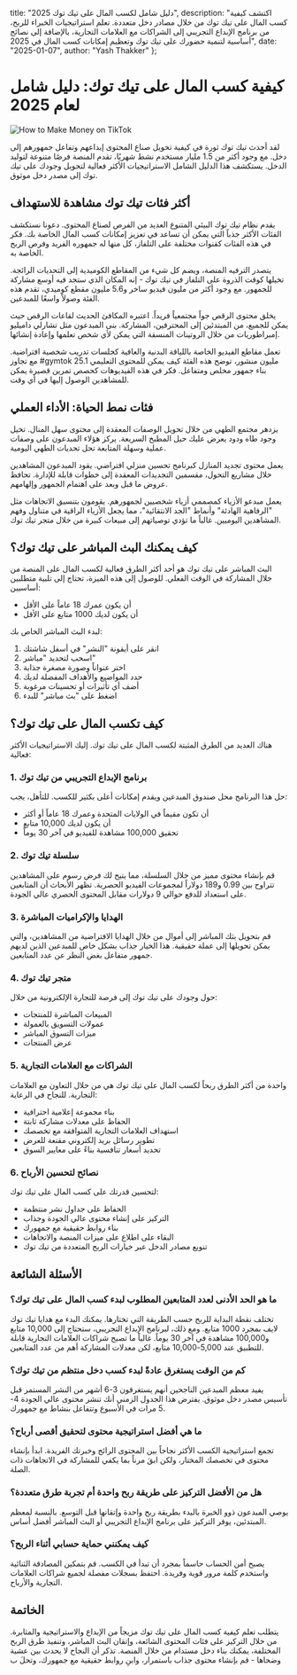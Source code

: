   title: "دليل شامل لكسب المال على تيك توك 2025",
  description: "اكتشف كيفية كسب المال على تيك توك من خلال مصادر دخل متعددة. تعلم استراتيجيات الخبراء للربح، من برنامج الإبداع التجريبي إلى الشراكات مع العلامات التجارية، بالإضافة إلى نصائح أساسية لتنمية حضورك على تيك توك وتعظيم إمكانات كسب المال في 2025",
  date: "2025-01-07",
  author: "Yash Thakker"
};

# كيفية كسب المال على تيك توك: دليل شامل لعام 2025

![How to Make Money on TikTok](/images/blog-posts/how-to-make-money-on-tiktok.jpeg)

لقد أحدث تيك توك ثورة في كيفية تحويل صناع المحتوى إبداعهم وتفاعل جمهورهم إلى دخل. مع وجود أكثر من 1.5 مليار مستخدم نشط شهريًا، تقدم المنصة فرصًا متنوعة لتوليد الدخل. يستكشف هذا الدليل الشامل الاستراتيجيات الأكثر فعالية لتحويل وجودك على تيك توك إلى مصدر دخل موثوق.

## أكثر فئات تيك توك مشاهدة للاستهداف

يقدم نظام تيك توك البيئي المتنوع العديد من الفرص لصناع المحتوى. دعونا نستكشف الفئات الأكثر جذباً التي يمكن أن تساعد في تعزيز إمكانات كسب المال الخاصة بك. فكر في هذه الفئات كقنوات مختلفة على التلفاز، كل منها له جمهوره الفريد وفرص الربح الخاصة به.

يتصدر الترفيه المنصة، ويضم كل شيء من المقاطع الكوميدية إلى التحديات الرائجة. تخيلها كوقت الذروة على التلفاز في تيك توك - إنه المكان الذي ستجد فيه أوسع مشاركة للجمهور. مع وجود أكثر من مليون فيديو ساخر و5.6 مليون مقطع كوميدي، تقدم هذه الفئة وصولاً واسعًا للمبدعين.

يخلق محتوى الرقص جواً مجتمعياً فريداً. اعتبره المكافئ الحديث لقاعات الرقص حيث يمكن للجميع، من المبتدئين إلى المحترفين، المشاركة. بنى المبدعون مثل تشارلي داميليو إمبراطوريات من خلال الروتينات المنسقة التي يمكن لأي شخص تعلمها وإعادة إنشائها.

تعمل مقاطع الفيديو الخاصة باللياقة البدنية والعافية كجلسات تدريب شخصية افتراضية. مع تجاوز #gymtok 25.1 مليون منشور، توضح هذه الفئة كيف يمكن للمحتوى التعليمي بناء جمهور مخلص ومتفاعل. فكر في هذه الفيديوهات كحصص تمرين قصيرة يمكن للمشاهدين الوصول إليها في أي وقت.

## فئات نمط الحياة: الأداء العملي

يزدهر مجتمع الطهي من خلال تحويل الوصفات المعقدة إلى محتوى سهل المنال. تخيل وجود طاه ودود يعرض عليك حيل المطبخ السريعة. يركز هؤلاء المبدعون على وصفات عملية وسهلة المتابعة تحل تحديات الطهي اليومية.

يعمل محتوى تجديد المنازل كبرنامج تحسين منزلي افتراضي. يقود المبدعون المشاهدين خلال مشاريع التحول، مقسمين التجديدات المعقدة إلى خطوات قابلة للإدارة. تحافظ عروض ما قبل وبعد على اهتمام الجمهور وإلهامهم.

يعمل مبدعو الأزياء كمصممي أزياء شخصيين لجمهورهم. يقومون بتنسيق الاتجاهات مثل "الرفاهية الهادئة" وأنماط "الجد الانتقائية"، مما يجعل الأزياء الراقية في متناول وفهم المشاهدين اليوميين. غالباً ما تؤدي توصياتهم إلى مبيعات كبيرة من خلال متجر تيك توك.

## كيف يمكنك البث المباشر على تيك توك؟

البث المباشر على تيك توك هو أحد أكثر الطرق فعالية لكسب المال على المنصة من خلال المشاركة في الوقت الفعلي. للوصول إلى هذه الميزة، تحتاج إلى تلبية متطلبين أساسيين:
- أن يكون عمرك 18 عاماً على الأقل
- أن يكون لديك 1000 متابع على الأقل

لبدء البث المباشر الخاص بك:
1. انقر على أيقونة "النشر" في أسفل شاشتك
2. اسحب لتحديد "مباشر"
3. اختر عنواناً وصورة مصغرة جذابة
4. حدد المواضيع والأهداف المفضلة لديك
5. أضف أي تأثيرات أو تحسينات مرغوبة
6. اضغط على "بث مباشر" للبدء

## كيف تكسب المال على تيك توك؟

هناك العديد من الطرق المثبتة لكسب المال على تيك توك. إليك الاستراتيجيات الأكثر فعالية:

### 1. برنامج الإبداع التجريبي من تيك توك

حل هذا البرنامج محل صندوق المبدعين ويقدم إمكانات أعلى بكثير للكسب. للتأهل، يجب:
- أن تكون مقيماً في الولايات المتحدة وعمرك 18 عاماً أو أكثر
- أن يكون لديك 10,000 متابع
- تحقيق 100,000 مشاهدة للفيديو في آخر 30 يوماً

### 2. سلسلة تيك توك

قم بإنشاء محتوى مميز من خلال السلسلة، مما يتيح لك فرض رسوم على المشاهدين تتراوح بين 0.99 و189 دولاراً لمجموعات الفيديو الحصرية. تظهر الأبحاث أن المتابعين على استعداد للدفع حوالي 9 دولارات مقابل المحتوى الحصري عالي الجودة.

### 3. الهدايا والإكراميات المباشرة

قم بتحويل بثك المباشر إلى أموال من خلال الهدايا الافتراضية من المشاهدين، والتي يمكن تحويلها إلى عملة حقيقية. هذا الخيار جذاب بشكل خاص للمبدعين الذين لديهم جمهور متفاعل بغض النظر عن عدد المتابعين.

### 4. متجر تيك توك

حول وجودك على تيك توك إلى فرصة للتجارة الإلكترونية من خلال:
- المبيعات المباشرة للمنتجات
- عمولات التسويق بالعمولة
- ميزات التسوق المباشر
- عرض المنتجات

### 5. الشراكات مع العلامات التجارية

واحدة من أكثر الطرق ربحاً لكسب المال على تيك توك هي من خلال التعاون مع العلامات التجارية. للنجاح في الرعاية:
- بناء مجموعة إعلامية احترافية
- الحفاظ على معدلات مشاركة ثابتة
- استهداف العلامات التجارية المتوافقة مع تخصصك
- تطوير رسائل بريد إلكتروني مقنعة للعرض
- تحديد أسعار تنافسية بناءً على معايير السوق

### 6. نصائح لتحسين الأرباح

لتحسين قدرتك على كسب المال على تيك توك:
- الحفاظ على جداول نشر منتظمة
- التركيز على إنشاء محتوى عالي الجودة وجذاب
- بناء روابط حقيقية مع جمهورك
- البقاء على اطلاع على ميزات المنصة والاتجاهات
- تنويع مصادر الدخل عبر خيارات الربح المتعددة من تيك توك

## الأسئلة الشائعة

### ما هو الحد الأدنى لعدد المتابعين المطلوب لبدء كسب المال على تيك توك؟
تختلف نقطة البداية للربح حسب الطريقة التي تختارها. يمكنك البدء مع هدايا تيك توك لايف بمجرد 1000 متابع. ومع ذلك، لبرنامج الإبداع التجريبي، ستحتاج إلى 10,000 متابع و100,000 مشاهدة في آخر 30 يوماً. غالباً ما تصبح شراكات العلامات التجارية قابلة للتطبيق عند 5,000-10,000 متابع، لكن معدلات المشاركة أهم من عدد المتابعين.

### كم من الوقت يستغرق عادةً لبدء كسب دخل منتظم من تيك توك؟
يفيد معظم المبدعين الناجحين أنهم يستغرقون 3-6 أشهر من النشر المستمر قبل تأسيس مصدر دخل موثوق. يفترض هذا الجدول الزمني أنك تنشر محتوى عالي الجودة 4-5 مرات في الأسبوع وتتفاعل بنشاط مع جمهورك.

### ما هي أفضل استراتيجية محتوى لتحقيق أقصى أرباح؟
تجمع استراتيجية الكسب الأكثر نجاحاً بين المحتوى الرائج وخبرتك الفريدة. ابدأ بإنشاء محتوى في تخصصك المختار، ولكن ابقَ مرناً بما يكفي للمشاركة في الاتجاهات ذات الصلة.

### هل من الأفضل التركيز على طريقة ربح واحدة أم تجربة طرق متعددة؟
يوصي المبدعون ذوو الخبرة بالبدء بطريقة ربح واحدة وإتقانها قبل التوسع. بالنسبة لمعظم المبتدئين، يوفر التركيز على برنامج الإبداع التجريبي أو البث المباشر أفضل أساس.

### كيف يمكنني حماية حسابي أثناء الربح؟
يصبح أمن الحساب حاسماً بمجرد أن تبدأ في الكسب. قم بتمكين المصادقة الثنائية واستخدم كلمة مرور قوية وفريدة. احتفظ بسجلات مفصلة لجميع شراكات العلامات التجارية والأرباح.

## الخاتمة

يتطلب تعلم كيفية كسب المال على تيك توك مزيجاً من الإبداع والاستراتيجية والمثابرة. من خلال التركيز على فئات المحتوى الشائعة، وإتقان البث المباشر، وتنفيذ طرق الربح المختلفة، يمكنك بناء دخل مستدام من خلال المنصة. تذكر أن النجاح لا يحدث بين عشية وضحاها - قم بإنشاء محتوى جذاب باستمرار، وابنِ روابط حقيقية مع جمهورك، وتحلَ ب